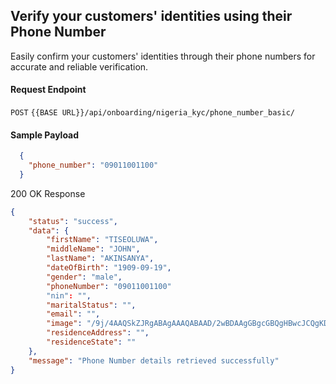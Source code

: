 ## Verify your customers' identities using their Phone Number

Easily confirm your customers' identities through their phone numbers for accurate and reliable verification.

#### Request Endpoint

`POST` `{{BASE URL}}/api/onboarding/nigeria_kyc/phone_number_basic/`


#### Sample Payload

```json
  {
    "phone_number": "09011001100"
  }
```


200 OK Response

``` json
{
    "status": "success",
    "data": {
        "firstName": "TISEOLUWA",
        "middleName": "JOHN",
        "lastName": "AKINSANYA",
        "dateOfBirth": "1909-09-19",
        "gender": "male",
        "phoneNumber": "09011001100"
        "nin": "",
        "maritalStatus": "",
        "email": "",
        "image": "/9j/4AAQSkZJRgABAgAAAQABAAD/2wBDAAgGBgcGBQgHBwcJCQgKDBQNDAsLDBkSEw8UHRofHh0a\nHBwgJC4nICIsIxwcKDcpLDAxNHwAAK", # base-64
        "residenceAddress": "",
        "residenceState": ""
    },
    "message": "Phone Number details retrieved successfully"
}
```
